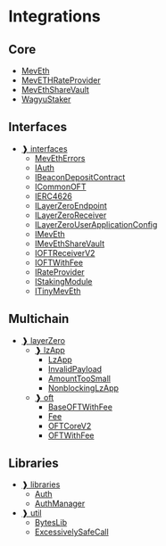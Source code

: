 # Integrations

## Core

- [MevEth](src/MevEth.sol/contract.MevEth.md)
- [MevETHRateProvider](src/MevEthRateProvider.sol/contract.MevETHRateProvider.md)
- [MevEthShareVault](src/MevEthShareVault.sol/contract.MevEthShareVault.md)
- [WagyuStaker](src/WagyuStaker.sol/contract.WagyuStaker.md)

## Interfaces
- [❱ interfaces](src/interfaces/README.md)
  - [MevEthErrors](src/interfaces/Errors.sol/interface.MevEthErrors.md)
  - [IAuth](src/interfaces/IAuth.sol/interface.IAuth.md)
  - [IBeaconDepositContract](src/interfaces/IBeaconDepositContract.sol/interface.IBeaconDepositContract.md)
  - [ICommonOFT](src/interfaces/ICommonOFT.sol/interface.ICommonOFT.md)
  - [IERC4626](src/interfaces/IERC4626.sol/interface.IERC4626.md)
  - [ILayerZeroEndpoint](src/interfaces/ILayerZeroEndpoint.sol/interface.ILayerZeroEndpoint.md)
  - [ILayerZeroReceiver](src/interfaces/ILayerZeroReceiver.sol/interface.ILayerZeroReceiver.md)
  - [ILayerZeroUserApplicationConfig](src/interfaces/ILayerZeroUserApplicationConfig.sol/interface.ILayerZeroUserApplicationConfig.md)
  - [IMevEth](src/interfaces/IMevEth.sol/interface.IMevEth.md)
  - [IMevEthShareVault](src/interfaces/IMevEthShareVault.sol/interface.IMevEthShareVault.md)
  - [IOFTReceiverV2](src/interfaces/IOFTReceiverV2.sol/interface.IOFTReceiverV2.md)
  - [IOFTWithFee](src/interfaces/IOFTWithFee.sol/interface.IOFTWithFee.md)
  - [IRateProvider](src/interfaces/IRateProvider.sol/interface.IRateProvider.md)
  - [IStakingModule](src/interfaces/IStakingModule.sol/interface.IStakingModule.md)
  - [ITinyMevEth](src/interfaces/ITinyMevEth.sol/interface.ITinyMevEth.md)

## Multichain
- [❱ layerZero](src/layerZero/README.md)
  - [❱ lzApp](src/layerZero/lzApp/README.md)
    - [LzApp](src/layerZero/lzApp/LzApp.sol/abstract.LzApp.md)
    - [InvalidPayload](src/layerZero/lzApp/NonblockingLzApp.sol/error.InvalidPayload.md)
    - [AmountTooSmall](src/layerZero/lzApp/NonblockingLzApp.sol/error.AmountTooSmall.md)
    - [NonblockingLzApp](src/layerZero/lzApp/NonblockingLzApp.sol/abstract.NonblockingLzApp.md)
  - [❱ oft](src/layerZero/oft/README.md)
    - [BaseOFTWithFee](src/layerZero/oft/BaseOFTWithFee.sol/abstract.BaseOFTWithFee.md)
    - [Fee](src/layerZero/oft/Fee.sol/abstract.Fee.md)
    - [OFTCoreV2](src/layerZero/oft/OFTCoreV2.sol/abstract.OFTCoreV2.md)
    - [OFTWithFee](src/layerZero/oft/OFTWithFee.sol/contract.OFTWithFee.md)

## Libraries
- [❱ libraries](src/libraries/README.md)
  - [Auth](src/libraries/Auth.sol/contract.Auth.md)
  - [AuthManager](src/libraries/AuthManager.sol/contract.AuthManager.md)
- [❱ util](src/util/README.md)
  - [BytesLib](src/util/BytesLib.sol/library.BytesLib.md)
  - [ExcessivelySafeCall](src/util/ExcessivelySafeCall.sol/library.ExcessivelySafeCall.md)